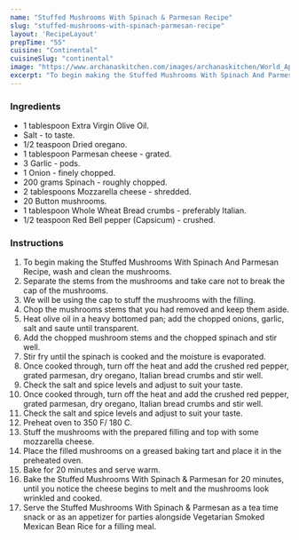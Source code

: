 ---
name: "Stuffed Mushrooms With Spinach & Parmesan Recipe"
slug: "stuffed-mushrooms-with-spinach-parmesan-recipe"
layout: 'RecipeLayout'
prepTime: "55"
cuisine: "Continental"
cuisineSlug: "continental"
image: "https://www.archanaskitchen.com/images/archanaskitchen/World_Appetizers/Stuffed_Mushrooms_Spinach_Parmesan_Mozerella_Recipe_1600.jpg"
excerpt: "To begin making the Stuffed Mushrooms With Spinach And Parmesan Recipe, wash and clean the mushrooms"
---

### Ingredients

- 1 tablespoon Extra Virgin Olive Oil.
- Salt - to taste.
- 1/2 teaspoon Dried oregano.
- 1 tablespoon Parmesan cheese - grated.
- 3 Garlic - pods.
- 1 Onion - finely chopped.
- 200 grams Spinach - roughly chopped.
- 2 tablespoons Mozzarella cheese - shredded.
- 20 Button mushrooms.
- 1 tablespoon Whole Wheat Bread crumbs - preferably Italian.
- 1/2 teaspoon Red Bell pepper (Capsicum) - crushed.

### Instructions

1. To begin making the Stuffed Mushrooms With Spinach And Parmesan Recipe, wash and clean the mushrooms.
1. Separate the stems from the mushrooms and take care not to break the cap of the mushrooms.
1. We will be using the cap to stuff the mushrooms with the filling.
1. Chop the mushrooms stems that you had removed and keep them aside.
1. Heat olive oil in a heavy bottomed pan; add the chopped onions, garlic, salt and saute until transparent.
1. Add the chopped mushroom stems and the chopped spinach and stir well.
1. Stir fry until the spinach is cooked and the moisture is evaporated.
1. Once cooked through, turn off the heat and add the crushed red pepper, grated parmesan, dry oregano, Italian bread crumbs and stir well.
1. Check the salt and spice levels and adjust to suit your taste.
1. Once cooked through, turn off the heat and add the crushed red pepper, grated parmesan, dry oregano, Italian bread crumbs and stir well.
1. Check the salt and spice levels and adjust to suit your taste.
1. Preheat oven to 350 F/ 180 C.
1. Stuff the mushrooms with the prepared filling and top with some mozzarella cheese.
1. Place the filled mushrooms on a greased baking tart and place it in the preheated oven.
1. Bake for 20 minutes and serve warm.
1. Bake the Stuffed Mushrooms With Spinach & Parmesan for 20 minutes, until you notice the cheese begins to melt and the mushrooms look wrinkled and cooked.
1. Serve the Stuffed Mushrooms With Spinach & Parmesan as a tea time snack or as an appetizer for parties alongside  Vegetarian Smoked Mexican Bean Rice for a filling meal.
